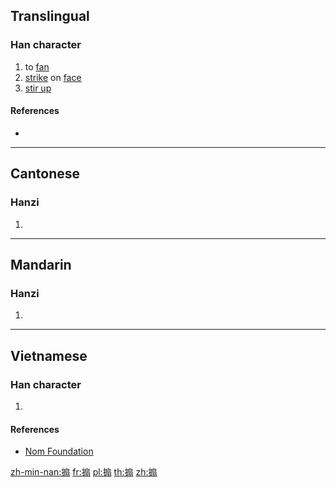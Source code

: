 {{also|煽|扇}}
==Translingual==

===Han character===
{{Han char|rn=64|rad=手|as=10|sn=13|four=53027|canj=QHSM,QISM|ids=⿰扌扇}}

# to [[fan]]
# [[strike]] on [[face]]
# [[stir up]]

====References====
* {{Han ref|kx=0447.230|dkj=12502|dj=0798.150|hdz=31937.070|uh=6427|ud=25639|bh=DDB5|bd=56757}}

----

==Cantonese==

===Hanzi===
{{yue-hanzi|jyut=[[sin3]]|y=sin3}}

# {{defn|lang=yue|sort=手10}}

----

==Mandarin==

===Hanzi===
{{cmn-hanzi|pin=[[shān]] ([[shan1]])|wg=shan<sup>1</sup>}}

# {{defn|lang=cmn|sort=手10}}

----

==Vietnamese==

===Han character===
{{vi-hantu|rs=手10|[[quạt]], [[dập]], [[phiến]], [[thiên]]}}

# {{defn|lang=vi|sort=手10}}

====References====
* [http://nomfoundation.org/common/nom_details.php?codepoint=6247 Nom Foundation]

[[zh-min-nan:搧]]
[[fr:搧]]
[[pl:搧]]
[[th:搧]]
[[zh:搧]]